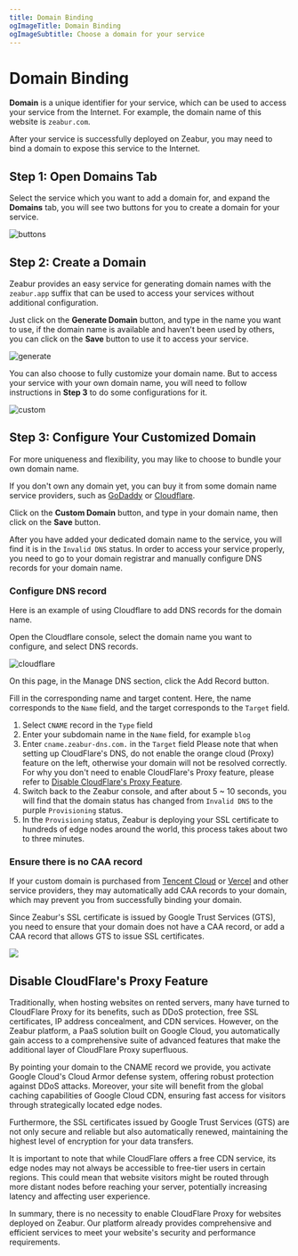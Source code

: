 ```yaml
---
title: Domain Binding
ogImageTitle: Domain Binding
ogImageSubtitle: Choose a domain for your service
---
```



<WorkingInProgress />

# Domain Binding

**Domain** is a unique identifier for your service, which can be used to access your service from the Internet. For example, the domain name of this website is `zeabur.com`.

After your service is successfully deployed on Zeabur, you may need to bind a domain to expose this service to the Internet.

## Step 1: Open Domains Tab

Select the service which you want to add a domain for, and expand the **Domains** tab, you will see two buttons for you to create a domain for your service.

![buttons](/deploy/domain/buttons.png)

## Step 2: Create a Domain

Zeabur provides an easy service for generating domain names with the `zeabur.app` suffix that can be used to access your services without additional configuration.

Just click on the **Generate Domain** button, and type in the name you want to use, if the domain name is available and haven't been used by others, you can click on the **Save** button to use it to access your service.

![generate](/deploy/domain/generate.png)

You can also choose to fully customize your domain name. But to access your service with your own domain name, you will need to follow instructions in **Step 3** to do some configurations for it.

![custom](/deploy/domain/custom.png)

## Step 3: Configure Your Customized Domain

For more uniqueness and flexibility, you may like to choose to bundle your own domain name.

If you don't own any domain yet, you can buy it from some domain name service providers, such as [GoDaddy](https://www.godaddy.com) or [Cloudflare](https://www.cloudflare.com).

Click on the **Custom Domain** button, and type in your domain name, then click on the **Save** button.

After you have added your dedicated domain name to the service, you will find it is in the `Invalid DNS` status. In order to access your service properly, you need to go to your domain registrar and manually configure DNS records for your domain name.

### Configure DNS record

Here is an example of using Cloudflare to add DNS records for the domain name.

Open the Cloudflare console, select the domain name you want to configure, and select DNS records.

![cloudflare](/deploy/domain/cloudflare.png)

On this page, in the Manage DNS section, click the Add Record button.

Fill in the corresponding name and target content. Here, the name corresponds to the `Name` field, and the target corresponds to the `Target` field.

1. Select `CNAME` record in the `Type` field
2. Enter your subdomain name in the `Name` field, for example `blog`
3. Enter `cname.zeabur-dns.com.` in the `Target` field
    <Callout>
        Please note that when setting up CloudFlare's DNS, do not enable the orange cloud (Proxy) feature on the left, otherwise your domain will not be resolved correctly. For why you don't need to enable CloudFlare's Proxy feature, please refer to [Disable CloudFlare's Proxy Feature](#disable-cloudflare-s-proxy-feature).
    </Callout>
4. Switch back to the Zeabur console, and after about 5 ~ 10 seconds, you will find that the domain status has changed from `Invalid DNS` to the purple `Provisioning` status.
5. In the `Provisioning` status, Zeabur is deploying your SSL certificate to hundreds of edge nodes around the world, this process takes about two to three minutes.

### Ensure there is no CAA record

If your custom domain is purchased from [Tencent Cloud](https://buy.cloud.tencent.com/domain) or [Vercel](https://vercel.com/docs/getting-started-with-vercel/buy-domain) and other service providers, they may automatically add CAA records to your domain, which may prevent you from successfully binding your domain.

Since Zeabur's SSL certificate is issued by Google Trust Services (GTS), you need to ensure that your domain does not have a CAA record, or add a CAA record that allows GTS to issue SSL certificates.

![](/deploy/domain/caa.jpg)

## Disable CloudFlare's Proxy Feature

Traditionally, when hosting websites on rented servers, many have turned to CloudFlare Proxy for its benefits, such as DDoS protection, free SSL certificates, IP address concealment, and CDN services. However, on the Zeabur platform, a PaaS solution built on Google Cloud, you automatically gain access to a comprehensive suite of advanced features that make the additional layer of CloudFlare Proxy superfluous.

By pointing your domain to the CNAME record we provide, you activate Google Cloud's Cloud Armor defense system, offering robust protection against DDoS attacks. Moreover, your site will benefit from the global caching capabilities of Google Cloud CDN, ensuring fast access for visitors through strategically located edge nodes.

Furthermore, the SSL certificates issued by Google Trust Services (GTS) are not only secure and reliable but also automatically renewed, maintaining the highest level of encryption for your data transfers.

It is important to note that while CloudFlare offers a free CDN service, its edge nodes may not always be accessible to free-tier users in certain regions. This could mean that website visitors might be routed through more distant nodes before reaching your server, potentially increasing latency and affecting user experience.

In summary, there is no necessity to enable CloudFlare Proxy for websites deployed on Zeabur. Our platform already provides comprehensive and efficient services to meet your website's security and performance requirements.
